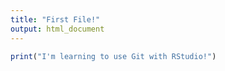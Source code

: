 ```yaml
---
title: "First File!"
output: html_document
---
```


```r
print("I'm learning to use Git with RStudio!")
```

